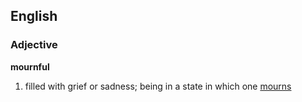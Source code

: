 ==English==
===Adjective===
'''mournful'''
# filled with grief or sadness; being in a state in which one [[mourn]]s